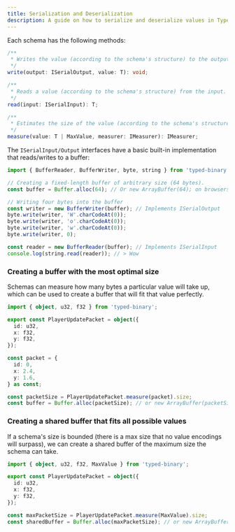 ```yaml
---
title: Serialization and Deserialization
description: A guide on how to serialize and deserialize values in Typed Binary.
---
```


Each schema has the following methods:

```ts
/**
 * Writes the value (according to the schema's structure) to the output.
 */
write(output: ISerialOutput, value: T): void;

/**
 * Reads a value (according to the schema's structure) from the input.
 */
read(input: ISerialInput): T;

/**
 * Estimates the size of the value (according to the schema's structure)
 */
measure(value: T | MaxValue, measurer: IMeasurer): IMeasurer;
```

The `ISerialInput/Output` interfaces have a basic built-in implementation that reads/writes to a buffer:

```ts
import { BufferReader, BufferWriter, byte, string } from 'typed-binary';

// Creating a fixed-length buffer of arbitrary size (64 bytes).
const buffer = Buffer.alloc(64); // Or new ArrayBuffer(64); on browsers.

// Writing four bytes into the buffer
const writer = new BufferWriter(buffer); // Implements ISerialOutput
byte.write(writer, 'W'.charCodeAt(0));
byte.write(writer, 'o'.charCodeAt(0));
byte.write(writer, 'w'.charCodeAt(0));
byte.write(writer, 0);

const reader = new BufferReader(buffer); // Implements ISerialInput
console.log(string.read(reader)); // > Wow
```

### Creating a buffer with the most optimal size

Schemas can measure how many bytes a particular value will take up, which can be used
to create a buffer that will fit that value perfectly.

```ts
import { object, u32, f32 } from 'typed-binary';

export const PlayerUpdatePacket = object({
  id: u32,
  x: f32,
  y: f32,
});

const packet = {
  id: 0,
  x: 2.4,
  y: 1.6,
} as const;

const packetSize = PlayerUpdatePacket.measure(packet).size;
const buffer = Buffer.alloc(packetSize); // or new ArrayBuffer(packetSize) on the browser
```

### Creating a shared buffer that fits all possible values

If a schema's size is bounded (there is a max size that no value encodings will surpass), we can create a shared buffer
of the maximum size the schema can take.

```ts "MaxValue"
import { object, u32, f32, MaxValue } from 'typed-binary';

export const PlayerUpdatePacket = object({
  id: u32,
  x: f32,
  y: f32,
});

const maxPacketSize = PlayerUpdatePacket.measure(MaxValue).size;
const sharedBuffer = Buffer.alloc(maxPacketSize); // or new ArrayBuffer(maxPacketSize) on the browser
```

